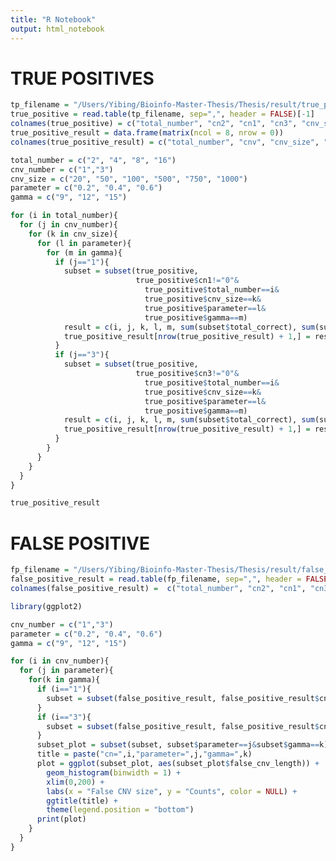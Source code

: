 ```yaml
---
title: "R Notebook"
output: html_notebook
---
```

# TRUE POSITIVES
```r
tp_filename = "/Users/Yibing/Bioinfo-Master-Thesis/Thesis/result/true_positive.txt"
true_positive = read.table(tp_filename, sep=",", header = FALSE)[-1]
colnames(true_positive) = c("total_number", "cn2", "cn1", "cn3", "cnv_size", "parameter", "gamma", "total_correct", "total_cnv", "percentage")
true_positive_result = data.frame(matrix(ncol = 8, nrow = 0))
colnames(true_positive_result) = c("total_number", "cnv", "cnv_size", "parameter", "gamma", "total_correct", "total_cnv", "percentage")
```

```r
total_number = c("2", "4", "8", "16")
cnv_number = c("1","3")
cnv_size = c("20", "50", "100", "500", "750", "1000")
parameter = c("0.2", "0.4", "0.6")
gamma = c("9", "12", "15")

for (i in total_number){
  for (j in cnv_number){
    for (k in cnv_size){
      for (l in parameter){
        for (m in gamma){
          if (j=="1"){
            subset = subset(true_positive, 
                            true_positive$cn1!="0"&
                              true_positive$total_number==i&
                              true_positive$cnv_size==k&
                              true_positive$parameter==l&
                              true_positive$gamma==m)
            result = c(i, j, k, l, m, sum(subset$total_correct), sum(subset$total_cnv), sum(subset$total_correct)/sum(subset$total_cnv) )
            true_positive_result[nrow(true_positive_result) + 1,] = result
          }
          if (j=="3"){
            subset = subset(true_positive, 
                            true_positive$cn3!="0"&
                              true_positive$total_number==i&
                              true_positive$cnv_size==k&
                              true_positive$parameter==l&
                              true_positive$gamma==m)
            result = c(i, j, k, l, m, sum(subset$total_correct), sum(subset$total_cnv), sum(subset$total_correct)/sum(subset$total_cnv) )
            true_positive_result[nrow(true_positive_result) + 1,] = result
          }
        }
      }
    }
  }
}

true_positive_result
```


# FALSE POSITIVE
```r
fp_filename = "/Users/Yibing/Bioinfo-Master-Thesis/Thesis/result/false_positive.txt"
false_positive_result = read.table(fp_filename, sep=",", header = FALSE)
colnames(false_positive_result) =  c("total_number", "cn2", "cn1", "cn3", "cnv_size", "false_cnv_length", "logR", "parameter", "gamma")
```

```r
library(ggplot2)

cnv_number = c("1","3")
parameter = c("0.2", "0.4", "0.6")
gamma = c("9", "12", "15")

for (i in cnv_number){
  for (j in parameter){
    for(k in gamma){
      if (i=="1"){
        subset = subset(false_positive_result, false_positive_result$cn1!="0")
      }
      if (i=="3"){
        subset = subset(false_positive_result, false_positive_result$cn3!="0")
      }
      subset_plot = subset(subset, subset$parameter==j&subset$gamma==k)
      title = paste("cn=",i,"parameter=",j,"gamma=",k)
      plot = ggplot(subset_plot, aes(subset_plot$false_cnv_length)) +
        geom_histogram(binwidth = 1) + 
        xlim(0,200) +
        labs(x = "False CNV size", y = "Counts", color = NULL) +
        ggtitle(title) +
        theme(legend.position = "bottom")
      print(plot)
    }
  }
}

```